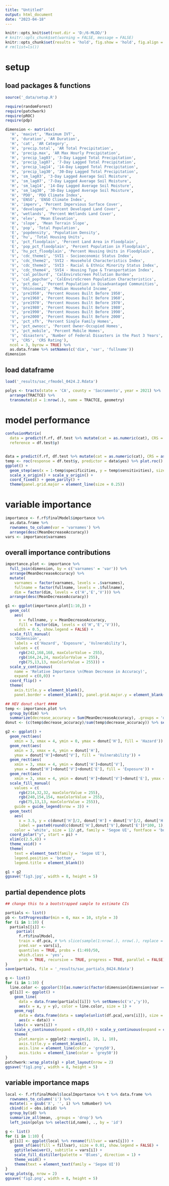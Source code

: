 ```yaml
---
title: "Untitled"
output: html_document
date: "2023-04-18"
---
```


```r
knitr::opts_knit$set(root.dir = 'D:/6-MLDD/')
# knitr::opts_chunk$set(warning = FALSE, message = FALSE) 
knitr::opts_chunk$set(results = 'hold', fig.show = 'hold', fig.align = 'center')
# rm(list=ls())

```

# setup

## load packages & functions 

```r
source('_data/setup.R')

require(randomForest)
require(patchwork)
require(pROC)
require(pdp)

```

```r
dimension <- matrix(c(
  'H', 'maxivt', 'Maximum IVT',
  'H', 'duration', 'AR Duration', 
  'H', 'cat', 'AR Category',
  'H', 'precip.total', 'AR Total Precipitation',
  'H', 'precip.max', 'AR Max Hourly Precipitation',
  'H', 'precip_lag03', '3-Day Lagged Total Precipitation',
  'H', 'precip_lag07', '7-Day Lagged Total Precipitation',
  'H', 'precip_lag14', '14-Day Lagged Total Precipitation',
  'H', 'precip_lag30', '30-Day Lagged Total Precipitation',
  'H', 'sm_lag03', '3-Day Lagged Average Soil Moisture',
  'H', 'sm_lag07', '7-Day Lagged Average Soil Moisture',
  'H', 'sm_lag14', '14-Day Lagged Average Soil Moisture',
  'H', 'sm_lag30', '30-Day Lagged Average Soil Moisture',
  'H', 'PDO', 'PDO Climate Index',
  'H', 'ENSO', 'ENSO Climate Index',
  'H', 'imperv', 'Percent Impervious Surface Cover',
  'H', 'developed', 'Percent Developed Land Cover',
  'H', 'wetlands', 'Percent Wetlands Land Cover',
  'H', 'elev', 'Mean Elevation',
  'H', 'slope', 'Mean Terrain Slope',
  'E', 'pop', 'Total Population',
  'E', 'popdensity', 'Population Density',
  'E', 'hu', 'Total Housing Units',
  'E', 'pct_floodplain', 'Percent Land Area in Floodplain',
  'E', 'pop_pct_floodplain', 'Percent Population in Floodplain',
  'E', 'hu_pct_floodplain', 'Percent Housing Units in Floodplain',
  'V', 'cdc_theme1', 'SVI1 - Socioeconomic Status Index',
  'V', 'cdc_theme2', 'SVI2 - Household Characteristics Index',
  'V', 'cdc_theme3', 'SVI3 - Racial & Ethnic Minority Status Index',
  'V', 'cdc_theme4', 'SVI4 - Housing Type & Transportation Index',
  'V', 'cal_polburd', 'CalEnviroScreen Pollution Burden',
  'V', 'cal_popchar', 'CalEnviroScreen Population Characteristics',
  'V', 'pct_dac', 'Percent Population in Disadvantaged Communities',
  'V', 'hhincome22', 'Median Household Income',
  'V', 'pre1950', 'Percent Houses Built Before 1950',
  'V', 'pre1960', 'Percent Houses Built Before 1960',
  'V', 'pre1970', 'Percent Houses Built Before 1970',
  'V', 'pre1980', 'Percent Houses Built Before 1980',
  'V', 'pre1990', 'Percent Houses Built Before 1990',
  'V', 'pre2000', 'Percent Houses Built Before 2000',
  'V', 'pct_sfh', 'Percent Single Family Homes',
  'V', 'pct_ownocc', 'Percent Owner-Occupied Homes',
  'V', 'pct_mobile', 'Percent Mobile Homes',
  'V', 'disasters', 'Number of Federal Disasters in the Past 3 Years',
  'V', 'CRS', 'CRS Rating'),
  ncol = 3, byrow = TRUE) %>% 
  as.data.frame %>% setNames(c('dim', 'var', 'fullname'))
dimension

```

## load dataframe

```r
load('_results/sac_rfmodel_0424.2.Rdata')

polys <- tracts(state = 'CA', county = 'Sacramento', year = 2021) %>% 
  arrange(TRACTCE) %>%  
  transmute(id = 1:nrow(.), name = TRACTCE, geometry) 

```

# model performance

```r
confusionMatrix(
  data = predict(f.rf, df.test %>% mutate(cat = as.numeric(cat), CRS = as.numeric(CRS))), 
  reference = df.test$y)


data = predict(f.rf, df.test %>% mutate(cat = as.numeric(cat), CRS = as.numeric(CRS)), type = 'prob')
temp <- roc(response = df.test$y, predictor = data$yes) %>% plot.roc()
ggplot() + 
  geom_step(aes(x = 1-temp$specificities, y = temp$sensitivities), size = 0.75) + 
  scale_x_origin() + scale_y_origin() + 
  coord_fixed() + geom_parity() + 
  theme(panel.grid.major = element_line(size = 0.25))

```


# variable importance

```r
importance <- f.rf$finalModel$importance %>% 
  as.data.frame %>% 
  rownames_to_column(var = 'varnames') %>% 
  arrange(desc(MeanDecreaseAccuracy))
vars <- importance$varnames

```

## overall importance contributions 

```r
importance.plot <- importance %>% 
  full_join(dimension, by = c('varnames' = 'var')) %>% 
  arrange(MeanDecreaseAccuracy) %>% 
  mutate(
    varnames = factor(varnames, levels = .$varnames),
    fullname = factor(fullname, levels = .$fullname),
    dim = factor(dim, levels = c('H','E','V'))) %>% 
  arrange(desc(MeanDecreaseAccuracy))

g1 <- ggplot(importance.plot[1:10,]) + 
  geom_col(
    aes(
      x = fullname, y = MeanDecreaseAccuracy, 
      fill = factor(dim, levels = c('H','E','V'))), 
    width = 0.5, show.legend = FALSE) + 
  scale_fill_manual(
    'Dimension',
    labels = c('Hazard', 'Exposure', 'Vulnerability'),
    values = c(
      rgb(242,168,168, maxColorValue = 255), 
      rgb(164,24,24, maxColorValue = 255),
      rgb(75,13,13, maxColorValue = 255))) +
  scale_y_continuous(
    name = 'Relative Importance \n(Mean Decrease in Accuracy)', 
    expand = c(0,0)) + 
  coord_flip() + 
  theme(
    axis.title.y = element_blank(),
    panel.border = element_blank(), panel.grid.major.y = element_blank())

## HEV donut chart ####
temp <- importance.plot %>% 
  group_by(dim) %>% 
  summarize(decrease_accuracy = Sum(MeanDecreaseAccuracy), .groups = 'drop')
donut <- (c(temp$decrease_accuracy)/sum(temp$decrease_accuracy)) %>% setNames(temp$dim)

g2 <- ggplot() + 
  geom_rect(aes(
    xmin = 3, xmax = 4, ymin = 0, ymax = donut['H'], fill = 'Hazard')) +
  geom_rect(aes(
    xmin = 3, xmax = 4, ymin = donut['H'], 
    ymax = donut['H']+donut['V'], fill = 'Vulnerability')) +
  geom_rect(aes(
    xmin = 3, xmax = 4, ymin = donut['H']+donut['V'], 
    ymax = donut['H']+donut['V']+donut['E'], fill = 'Exposure')) +
  geom_rect(aes(
    xmin = 3, xmax = 4, ymin = donut['H']+donut['V']+donut['E'], ymax = 1), fill = 'grey90') +
  scale_fill_manual(
    values = c(
      rgb(214,32,32, maxColorValue = 255),
      rgb(240,154,154, maxColorValue = 255), 
      rgb(75,13,13, maxColorValue = 255)),
    guide = guide_legend(nrow = 3)) +
  geom_text(
    aes(
      x = 3.5, y = c(donut['H']/2, donut['H'] + donut['V']/2, donut['H'] + donut['V'] + donut['E']/2),
      label = paste0(round(c(donut['H'],donut['V'],donut['E'])*100, 1), '%')),
    color = 'white', size = 12/.pt, family = 'Segoe UI', fontface = 'bold') + 
  coord_polar("y", start = pi) + 
  xlim(c(2.5,4)) + 
  theme_void() + 
  theme(
    text = element_text(family = 'Segoe UI'), 
    legend.position = 'bottom', 
    legend.title = element_blank())

g1 + g2
ggsave('fig3.jpg', width = 8, height = 5)

```

## partial dependence plots

```r
## change this to a bootstrapped sample to estimate CIs 

partials <- list()
pb <- txtProgressBar(min = 0, max = 10, style = 3)
for (i in 1:10) {
  partials[[i]] <- 
     partial(
      f.rf$finalModel, 
      train = df.pca, # %>% slice(sample(1:nrow(.), nrow(.), replace = TRUE)), 
      pred.var = vars[i],
      quantiles = TRUE, probs = (1:49)/50,
      which.class = 'yes',
      prob = TRUE, recursive = TRUE, progress = TRUE, parallel = FALSE)
}
save(partials, file = '_results/sac_partials_0424.Rdata')

```

```r
g <- list()
for (i in 1:10) {
  line.color <- ggcolor(3)[as.numeric(factor(dimension[dimension$var == vars[i], 'dim'], levels = c('H','E','V')))]
  g[[i]] <- ggplot() +
    geom_line(
      data = data.frame(partials[[i]]) %>% setNames(c('x','y')), 
      aes(x = x, y = y), color = line.color, size = 1) + 
    geom_rug(
      data = data.frame(data = sample(unlist(df.pca[,vars[i]]), size = 1000)),
      aes(x = data)) +
    labs(x = vars[i]) +
    scale_x_continuous(expand = c(0,0)) + scale_y_continuous(expand = c(0.1,0.1)) +
    theme(
      plot.margin = ggplot2::margin(1, 10, 1, 10),
      axis.title.y = element_blank(),
      axis.line = element_line(color = 'grey50'),
      axis.ticks = element_line(color = 'grey50'))
}
patchwork::wrap_plots(g) + plot_layout(nrow = 2)
ggsave('fig1.png', width = 8, height = 5)

```

## variable importance maps

```r
local <- f.rf$finalModel$localImportance %>% t %>% data.frame %>%
  rownames_to_column('i') %>% 
  mutate(i = gsub('X', '', i) %>% toNumber) %>% 
  cbind(id = obs.id$id) %>% 
  group_by(id) %>% 
  summarize_all(mean, .groups = 'drop') %>% 
  left_join(polys %>% select(id,name), ., by = 'id')

g <- list()
for (i in 1:10) {
  g[[i]] <- ggplot(local %>% rename(fillvar = vars[i])) + 
    geom_sf(aes(fill = fillvar), size = 0.01, show.legend = FALSE) + 
    ggtitle(waiver(), subtitle = vars[i]) + 
    scale_fill_distiller(palette = 'Blues', direction = 1) + 
    theme_void() + 
    theme(text = element_text(family = 'Segoe UI'))
}
wrap_plots(g, nrow = 2)
ggsave('fig2.png', width = 8, height = 5)

```

